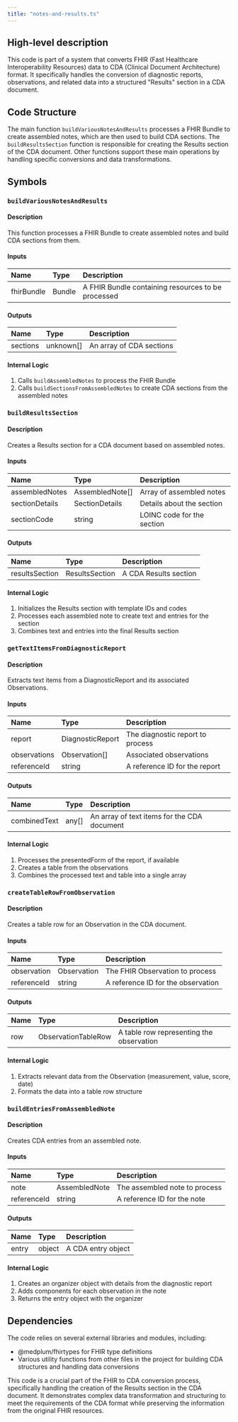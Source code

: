 ```yaml
---
title: "notes-and-results.ts"
---
```


## High-level description
This code is part of a system that converts FHIR (Fast Healthcare Interoperability Resources) data to CDA (Clinical Document Architecture) format. It specifically handles the conversion of diagnostic reports, observations, and related data into a structured "Results" section in a CDA document.

## Code Structure
The main function `buildVariousNotesAndResults` processes a FHIR Bundle to create assembled notes, which are then used to build CDA sections. The `buildResultsSection` function is responsible for creating the Results section of the CDA document. Other functions support these main operations by handling specific conversions and data transformations.

## Symbols

### `buildVariousNotesAndResults`
#### Description
This function processes a FHIR Bundle to create assembled notes and build CDA sections from them.

#### Inputs
| Name | Type | Description |
|:-----|:-----|:------------|
| fhirBundle | Bundle | A FHIR Bundle containing resources to be processed |

#### Outputs
| Name | Type | Description |
|:-----|:-----|:------------|
| sections | unknown[] | An array of CDA sections |

#### Internal Logic
1. Calls `buildAssembledNotes` to process the FHIR Bundle
2. Calls `buildSectionsFromAssembledNotes` to create CDA sections from the assembled notes

### `buildResultsSection`
#### Description
Creates a Results section for a CDA document based on assembled notes.

#### Inputs
| Name | Type | Description |
|:-----|:-----|:------------|
| assembledNotes | AssembledNote[] | Array of assembled notes |
| sectionDetails | SectionDetails | Details about the section |
| sectionCode | string | LOINC code for the section |

#### Outputs
| Name | Type | Description |
|:-----|:-----|:------------|
| resultsSection | ResultsSection | A CDA Results section |

#### Internal Logic
1. Initializes the Results section with template IDs and codes
2. Processes each assembled note to create text and entries for the section
3. Combines text and entries into the final Results section

### `getTextItemsFromDiagnosticReport`
#### Description
Extracts text items from a DiagnosticReport and its associated Observations.

#### Inputs
| Name | Type | Description |
|:-----|:-----|:------------|
| report | DiagnosticReport | The diagnostic report to process |
| observations | Observation[] | Associated observations |
| referenceId | string | A reference ID for the report |

#### Outputs
| Name | Type | Description |
|:-----|:-----|:------------|
| combinedText | any[] | An array of text items for the CDA document |

#### Internal Logic
1. Processes the presentedForm of the report, if available
2. Creates a table from the observations
3. Combines the processed text and table into a single array

### `createTableRowFromObservation`
#### Description
Creates a table row for an Observation in the CDA document.

#### Inputs
| Name | Type | Description |
|:-----|:-----|:------------|
| observation | Observation | The FHIR Observation to process |
| referenceId | string | A reference ID for the observation |

#### Outputs
| Name | Type | Description |
|:-----|:-----|:------------|
| row | ObservationTableRow | A table row representing the observation |

#### Internal Logic
1. Extracts relevant data from the Observation (measurement, value, score, date)
2. Formats the data into a table row structure

### `buildEntriesFromAssembledNote`
#### Description
Creates CDA entries from an assembled note.

#### Inputs
| Name | Type | Description |
|:-----|:-----|:------------|
| note | AssembledNote | The assembled note to process |
| referenceId | string | A reference ID for the note |

#### Outputs
| Name | Type | Description |
|:-----|:-----|:------------|
| entry | object | A CDA entry object |

#### Internal Logic
1. Creates an organizer object with details from the diagnostic report
2. Adds components for each observation in the note
3. Returns the entry object with the organizer

## Dependencies
The code relies on several external libraries and modules, including:
- @medplum/fhirtypes for FHIR type definitions
- Various utility functions from other files in the project for building CDA structures and handling data conversions

This code is a crucial part of the FHIR to CDA conversion process, specifically handling the creation of the Results section in the CDA document. It demonstrates complex data transformation and structuring to meet the requirements of the CDA format while preserving the information from the original FHIR resources.